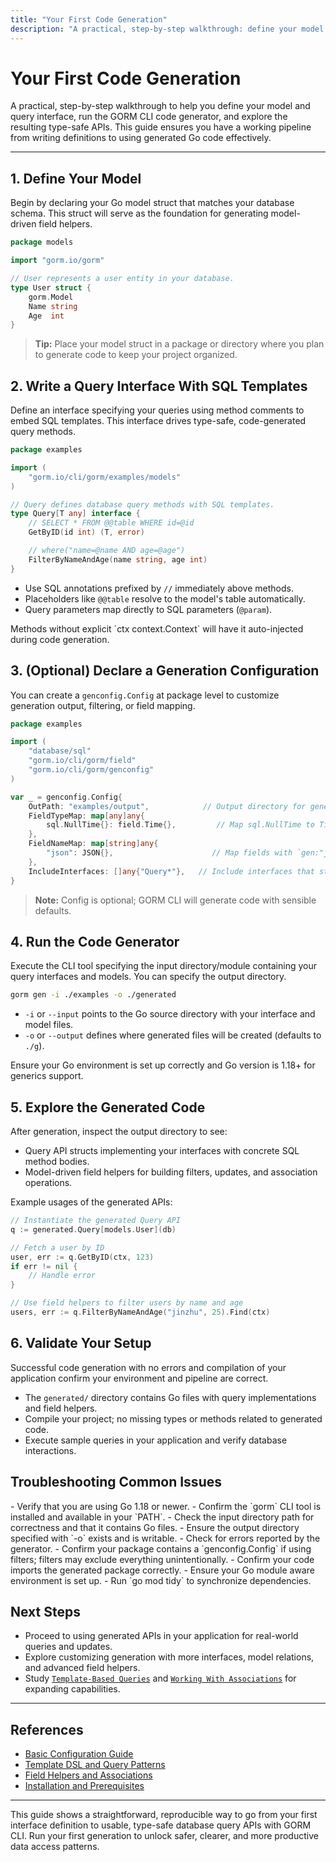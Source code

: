 ```yaml
---
title: "Your First Code Generation"
description: "A practical, step-by-step walkthrough: define your model and query interface, run the code generator with a sample command, and explore the resulting, type-safe APIs. Helps users validate they have a working pipeline from definition to usable Go code."
---
```


# Your First Code Generation

A practical, step-by-step walkthrough to help you define your model and query interface, run the GORM CLI code generator, and explore the resulting type-safe APIs. This guide ensures you have a working pipeline from writing definitions to using generated Go code effectively.

---

## 1. Define Your Model

Begin by declaring your Go model struct that matches your database schema. This struct will serve as the foundation for generating model-driven field helpers.

```go
package models

import "gorm.io/gorm"

// User represents a user entity in your database.
type User struct {
    gorm.Model
    Name string
    Age  int
}
```

> **Tip:** Place your model struct in a package or directory where you plan to generate code to keep your project organized.


## 2. Write a Query Interface With SQL Templates

Define an interface specifying your queries using method comments to embed SQL templates. This interface drives type-safe, code-generated query methods.

```go
package examples

import (
	"gorm.io/cli/gorm/examples/models"
)

// Query defines database query methods with SQL templates.
type Query[T any] interface {
	// SELECT * FROM @@table WHERE id=@id
	GetByID(id int) (T, error)

	// where("name=@name AND age=@age")
	FilterByNameAndAge(name string, age int)
}
```

- Use SQL annotations prefixed by `//` immediately above methods.
- Placeholders like `@@table` resolve to the model's table automatically.
- Query parameters map directly to SQL parameters (`@param`).

<Note>
Methods without explicit `ctx context.Context` will have it auto-injected during code generation.
</Note>


## 3. (Optional) Declare a Generation Configuration

You can create a `genconfig.Config` at package level to customize generation output, filtering, or field mapping.

```go
package examples

import (
	"database/sql"
	"gorm.io/cli/gorm/field"
	"gorm.io/cli/gorm/genconfig"
)

var _ = genconfig.Config{
	OutPath: "examples/output",            // Output directory for generated code
	FieldTypeMap: map[any]any{
		sql.NullTime{}: field.Time{},         // Map sql.NullTime to Time helper
	},
	FieldNameMap: map[string]any{
		"json": JSON{},                      // Map fields with `gen:"json"` tag to JSON helper
	},
	IncludeInterfaces: []any{"Query*"},   // Include interfaces that start with "Query"
}
```

> **Note:** Config is optional; GORM CLI will generate code with sensible defaults.


## 4. Run the Code Generator

Execute the CLI tool specifying the input directory/module containing your query interfaces and models. You can specify the output directory.

```bash
gorm gen -i ./examples -o ./generated
```

- `-i` or `--input` points to the Go source directory with your interface and model files.
- `-o` or `--output` defines where generated files will be created (defaults to `./g`).

<Check>
Ensure your Go environment is set up correctly and Go version is 1.18+ for generics support.
</Check>


## 5. Explore the Generated Code

After generation, inspect the output directory to see:

- Query API structs implementing your interfaces with concrete SQL method bodies.
- Model-driven field helpers for building filters, updates, and association operations.

Example usages of the generated APIs:

```go
// Instantiate the generated Query API
q := generated.Query[models.User](db)

// Fetch a user by ID
user, err := q.GetByID(ctx, 123)
if err != nil {
	// Handle error
}

// Use field helpers to filter users by name and age
users, err := q.FilterByNameAndAge("jinzhu", 25).Find(ctx)
```


## 6. Validate Your Setup

Successful code generation with no errors and compilation of your application confirm your environment and pipeline are correct.

- The `generated/` directory contains Go files with query implementations and field helpers.
- Compile your project; no missing types or methods related to generated code.
- Execute sample queries in your application and verify database interactions.


## Troubleshooting Common Issues

<AccordionGroup title="Troubleshooting Code Generation">
<Accordion title="Code generation command fails to run">
- Verify that you are using Go 1.18 or newer.
- Confirm the `gorm` CLI tool is installed and available in your `PATH`.
- Check the input directory path for correctness and that it contains Go files.
</Accordion>
<Accordion title="Generated files not appearing in output directory">
- Ensure the output directory specified with `-o` exists and is writable.
- Check for errors reported by the generator.
- Confirm your package contains a `genconfig.Config` if using filters; filters may exclude everything unintentionally.
</Accordion>
<Accordion title="Compilation errors referencing generated code">
- Confirm your code imports the generated package correctly.
- Ensure your Go module aware environment is set up.
- Run `go mod tidy` to synchronize dependencies.
</Accordion>
</AccordionGroup>


## Next Steps

- Proceed to using generated APIs in your application for real-world queries and updates.
- Explore customizing generation with more interfaces, model relations, and advanced field helpers.
- Study [`Template-Based Queries`](../guides/best-practices-patterns/template-based-queries) and [`Working With Associations`](../guides/best-practices-patterns/associations-and-relations) for expanding capabilities.

---

## References

- [Basic Configuration Guide](../getting-started/configuration-first-usage/basic-configuration)
- [Template DSL and Query Patterns](../guides/best-practices-patterns/template-based-queries)
- [Field Helpers and Associations](../guides/best-practices-patterns/working-with-basic-fields)
- [Installation and Prerequisites](../getting-started/setup-prerequisites-installation/installation)

---

This guide shows a straightforward, reproducible way to go from your first interface definition to usable, type-safe database query APIs with GORM CLI. Run your first generation to unlock safer, clearer, and more productive data access patterns.